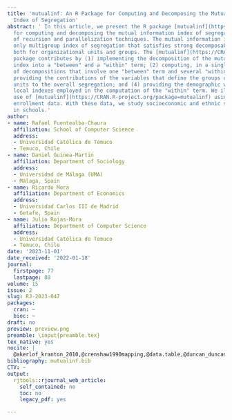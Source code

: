 ```yaml
---
title: 'mutualinf: An R Package for Computing and Decomposing the Mutual Information
  Index of Segregation'
abstract: ' In this article, we present the R package [mutualinf](https://CRAN.R-project.org/package=mutualinf)
  for computing and decomposing the mutual information index of segregation by means
  of recursion and parallelization techniques. The mutual information index is the
  only multigroup index of segregation that satisfies strong decomposability properties,
  both for organizational units and groups. The [mutualinf](https://CRAN.R-project.org/package=mutualinf)
  package contributes by (1) implementing the decomposition of the mutual information
  index into a "between" and a "within" term; (2) computing, in a single call, a chain
  of decompositions that involve one "between" term and several "within" terms; (3)
  providing the contributions of the variables that define the groups or the organizational
  units to the overall segregation; and (4) providing the demographic weights and
  local indexes employed in the computation of the "within" term. We illustrate the
  use of [mutualinf](https://CRAN.R-project.org/package=mutualinf) using Chilean school
  enrollment data. With these data, we study socioeconomic and ethnic segregation
  in schools.'
author:
- name: Rafael Fuentealba-Chaura
  affiliation: School of Computer Science
  address:
  - Universidad Católica de Temuco
  - Temuco, Chile
- name: Daniel Guinea-Martin
  affiliation: Department of Sociology
  address:
  - Universidad de Málaga (UMA)
  - Málaga, Spain
- name: Ricardo Mora
  affiliation: Department of Economics
  address:
  - Universidad Carlos III de Madrid
  - Getafe, Spain
- name: Julio Rojas-Mora
  affiliation: Department of Computer Science
  address:
  - Universidad Católica de Temuco
  - Temuco, Chile
date: '2023-11-01'
date_received: '2022-01-18'
journal:
  firstpage: 77
  lastpage: 88
volume: 15
issue: 2
slug: RJ-2023-047
packages:
  cran: ~
  bioc: ~
draft: no
preview: preview.png
preamble: \input{preamble.tex}
tex_native: yes
nocite: |
  @akerlof_kranton_2010,@crenshaw1990mapping,@data.table,@duncan_duncan_1955,@segregation-package,@fluckiger_silber_1999,@frankel_volij_2011,@mora2021computing,@Instituto Nacional de,@kullback_1959,@massey_denton_1988,@mora_ruiz-castillo_2003,@mora2011entropy,@reardon2002measures,@theil_finizza_1971,@zoloth_1974
bibliography: mutualinf.bib
CTV: ~
output:
  rjtools::rjournal_web_article:
    self_contained: no
    toc: no
    legacy_pdf: yes

---
```

```{=latex}
\input{RJ-2023-047-src.tex}
```
